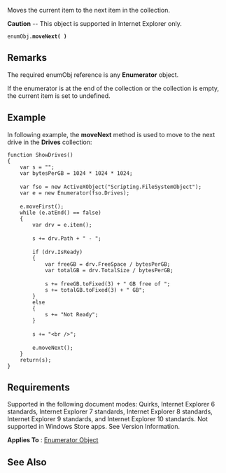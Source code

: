 Moves the current item to the next item in the collection.

'''Caution''' -- This object is supported in Internet Explorer only.

 enumObj.'''moveNext( )'''

==Remarks==
The required enumObj reference is any '''Enumerator''' object.

If the enumerator is at the end of the collection or the collection is empty, the current item is set to undefined.


==Example==
In following example, the '''moveNext''' method is used to move to the next drive in the '''Drives''' collection:

 function ShowDrives()
 {
     var s = "";
     var bytesPerGB = 1024 * 1024 * 1024;
 
     var fso = new ActiveXObject("Scripting.FileSystemObject");
     var e = new Enumerator(fso.Drives);
 
     e.moveFirst();
     while (e.atEnd() == false)
     {
         var drv = e.item();
 
         s += drv.Path + " - ";
 
         if (drv.IsReady)
         {
             var freeGB = drv.FreeSpace / bytesPerGB;
             var totalGB = drv.TotalSize / bytesPerGB;
 
             s += freeGB.toFixed(3) + " GB free of ";
             s += totalGB.toFixed(3) + " GB";
         }
         else
         {
             s += "Not Ready";
         }
 
         s += "&lt;br /&gt;";
 
         e.moveNext();
     }
     return(s);
 }

==Requirements==
Supported in the following document modes: Quirks, Internet Explorer 6 standards, Internet Explorer 7 standards, Internet Explorer 8 standards, Internet Explorer 9 standards, and Internet Explorer 10 standards. Not supported in Windows Store apps. See Version Information.

'''Applies To''' : [[Enumerator|Enumerator Object]]


==See Also==

              

              

              
